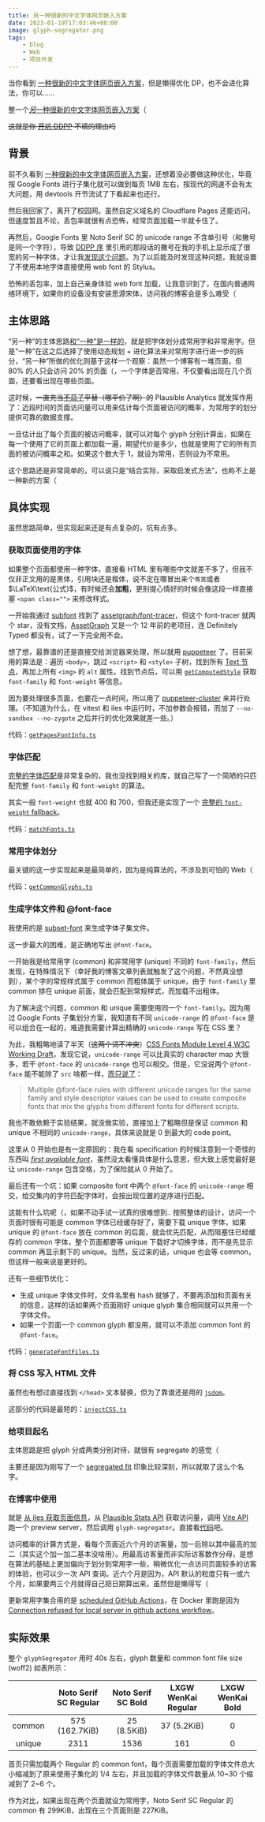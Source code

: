 ```yaml
---
title: 另一种很新的中文字体网页嵌入方案
date: 2023-01-19T17:03:46+08:00
image: glyph-segregator.png
tags:
    - blog
    - Web
    - 项目开发
---
```


当你看到 [一种很新的中文字体网页嵌入方案](https://ayu.land/webfont)，但是懒得优化 DP，也不会进化算法，你可以……

整一个[*另*一种很新的中文字体网页嵌入方案](https://github.com/ouuan/glyph-segregator)（

<Excerpt />

~~这就是你 [开坑 DDPP](ddpp) 不填的理由吗~~

## 背景

前不久看到 [一种很新的中文字体网页嵌入方案](https://ayu.land/webfont)，还想着没必要做这种优化，毕竟按 Google Fonts 进行子集化就可以做到每页 1MB 左右，按现代的网速不会有太大问题，用 devtools 开节流试了下看起来也还行。

然后我回家了，离开了校园网。虽然自定义域名的 Cloudflare Pages 还能访问，但速度暂且不论，丢包率就很有点恐怖，经常页面加载一半就卡住了。

再然后，Google Fonts 里 Noto Serif SC 的 unicode range 不含单引号（和撇号是同一个字符），导致 [DDPP 序](ddpp) 里引用的那段话的撇号在我的手机上显示成了很宽的另一种字体，才让我[发现这个问题](https://github.com/ouuan/iles-blog/commit/080bd7112f88d2eae1e86594f8820c0c517e37ce)。为了以后能及时发现这种问题，我就设置了不使用本地字体直接使用 web font 的 Stylus。

恐怖的丢包率，加上自己亲身体验 web font 加载，让我意识到了，在国内普通网络环境下，如果你的设备没有安装思源宋体，访问我的博客会是多么难受（

## 主体思路

“另一种”的主体思路[和“一种”是一样的](https://ayu.land/webfont#principle)，就是把字体划分成常用字和非常用字。但是“一种”在这之后选择了使用动态规划 + 进化算法来对常用字进行进一步的拆分，“另一种”所做的优化则基于这样一个观察：虽然一个博客有一堆页面，但 80% 的人只会访问 20% 的页面（，一个字体是否常用，不仅要看出现在几个页面，还要看出现在哪些页面。

这时候，~~一直充当[不蒜子](https://busuanzi.ibruce.info/)平替（哪平价了啊）的~~ Plausible Analytics 就发挥作用了：近段时间的页面访问量可以用来估计每个页面被访问的概率，为常用字的划分提供可靠的数据支撑。

一旦估计出了每个页面的被访问概率，就可以对每个 glyph 分别计算出，如果在每一个使用了它的页面上都加载一遍，期望代价是多少，也就是使用了它的所有页面的被访问概率之和。如果这个数大于 1，就设为常用，否则设为不常用。

这个思路还是非常简单的，可以说只是“结合实际，采取启发式方法”，也称不上是一种新的方案（

## 具体实现

虽然思路简单，但实现起来还是有点复杂的，坑有点多。

### 获取页面使用的字体

如果整个页面都使用一种字体，直接看 HTML 里有哪些中文就差不多了，但我不仅<span class="font-sans">非正文用的是黑体</span>，<span class="font-kai">引用块还是楷体</span>，说不定在哪冒出来个`等宽`或者 $\LaTeX\text{公式}$，有时候还会**加粗**，更别提心情好的时候会像这段一样直接塞 `<span class="">` 来修改样式。

一开始我通过 [subfont](https://github.com/Munter/subfont) 找到了 [assetgraph/font-tracer](https://github.com/assetgraph/font-tracer)，但这个 font-tracer 就两个 star，没有文档，[AssetGraph](https://github.com/assetgraph/assetgraph) 又是一个 12 年前的老项目，连 Definitely Typed 都没有，试了一下完全用不会。

想了想，最靠谱的还是直接交给浏览器来处理，所以就用 [puppeteer](https://github.com/puppeteer/puppeteer) 了。目前采用的算法是：遍历 `<body>`，跳过 `<script>` 和 `<style>` 子树，找到所有 [Text 节点](https://developer.mozilla.org/docs/Web/API/Text)，再加上所有 `<img>` 的 `alt` 属性。找到节点后，可以用 [`getComputedStyle`](https://developer.mozilla.org/docs/Web/API/Window/getComputedStyle) 获取 `font-family` 和 `font-weight` 等信息。

因为要处理很多页面，也要花一点时间，所以用了 [puppeteer-cluster](https://github.com/thomasdondorf/puppeteer-cluster) 来并行处理。（不知道为什么，在 vitest 和 iles 中运行时，不加参数会报错，而加了 `--no-sandbox --no-zygote` 之后并行的优化效果就差一些。）

代码：[`getPagesFontInfo.ts`](https://github.com/ouuan/glyph-segregator/blob/master/src/getPagesFontInfo.ts)

### 字体匹配

[完整的字体匹配](https://www.w3.org/TR/css-fonts-4/#font-style-matching)是非常复杂的，我也没找到相关的库，就自己写了一个简陋的只匹配完整 `font-family` 和 `font-weight` 的算法。

其实一般 `font-weight` 也就 400 和 700，但我还是实现了一个 [完整的 `font-weight` fallback](https://developer.mozilla.org/docs/Web/CSS/font-weight#fallback_weights)。

代码：[`matchFonts.ts`](https://github.com/ouuan/glyph-segregator/blob/master/src/matchFonts.ts)

### 常用字体划分

最关键的这一步实现起来是最简单的，因为是纯算法的，不涉及到可怕的 Web（

代码：[`getCommonGlyphs.ts`](https://github.com/ouuan/glyph-segregator/blob/master/src/getCommonGlyphs.ts)

### 生成字体文件和 @font-face

我使用的是 [subset-font](https://github.com/papandreou/subset-font) 来生成字体子集文件。

这一步最大的困难，是正确地写出 `@font-face`。

一开始我是给常用字 (common) 和非常用字 (unique) 不同的 `font-family`，然后发现，在特殊情况下（幸好我的博客文章列表就触发了这个问题，不然真没想到），某个字的常规样式属于 common 而粗体属于 unique，由于 `font-family` 里 common 排在 unique 前面，就会匹配到常规样式，而加载不出粗体。

为了解决这个问题，common 和 unique 需要使用同一个 `font-family`。因为用过 Google Fonts 子集划分方案，我知道有不同 `unicode-range` 的 `@font-face` 是可以组合在一起的，难道我需要计算出精确的 `unicode-range` 写在 CSS 里？

为此，我粗略地读了半天（~~这两个词不冲突~~）[CSS Fonts Module Level 4 W3C Working Draft](https://www.w3.org/TR/css-fonts-4/)，发现它说，`unicode-range` 可以比真实的 character map 大很多，若干 `@font-face` 的 `unicode-range` 也可以相交。但是，它没说两个 `@font-face` 能不能除了 `src` 啥都一样，[而只说了](https://www.w3.org/TR/css-fonts-4/#composite-fonts)：

> Multiple @font-face rules with different unicode ranges for the same family and style descriptor values can be used to create composite fonts that mix the glyphs from different fonts for different scripts.

我也不敢依赖于实验结果，就没做实验，直接加上了粗略但是保证 common 和 unique 不相同的 `unicode-range`，具体来说就是 0 到最大的 code point。

这里从 0 开始也是有一定原因的：我在看 specification 的时候注意到一个奇怪的东西叫 [_first available font_](https://www.w3.org/TR/css-fonts-4/#first-available-font)，虽然没太看懂具体是什么意思，但大致上感觉最好是让 `unicode-range` 包含空格，为了保险就从 0 开始了。

最后还有一个坑：如果 composite font 中两个 `@font-face` 的 `unicode-range` 相交，给交集内的字符匹配字体时，会按出现位置的逆序进行匹配。

这能有什么坑呢（，如果不动手试一试真的很难想到.. 按照整体的设计，访问一个页面时很有可能是 common 字体已经缓存好了，需要下载 unique 字体，如果 unique 的 `@font-face` 放在 common 的后面，就会优先匹配，从而阻塞住已经缓存的 common 字体，整个页面都要等 unique 下载好才切换字体，而不是先显示 common 再显示剩下的 unique。当然，反过来的话，unique 也会等 common，但这样一般来说是更好的。

还有一些细节优化：

-   生成 unique 字体文件时，文件名里有 hash 就够了，不要再添加和页面有关的信息，这样的话如果两个页面刚好 unique glyph 集合相同就可以共用一个字体文件。
-   如果一个页面一个 common glyph 都没用，就可以不添加 common font 的 `@font-face`。

代码：[`generateFontFiles.ts`](https://github.com/ouuan/glyph-segregator/blob/master/src/generateFontFiles.ts)

### 将 CSS 写入 HTML 文件

虽然也有想过直接找到 `</head>` 文本替换，但为了靠谱还是用的 [`jsdom`](https://github.com/jsdom/jsdom)。

这部分的代码是最短的：[`injectCSS.ts`](https://github.com/ouuan/glyph-segregator/blob/master/src/injectCSS.ts)

### 给项目起名

主体思路是把 glyph 分成两类分别对待，就很有 segregate 的感觉（

主要还是因为刚写了一个 [segregated fit](/post/2022/11/csapp-9#segregated-fit) 印象比较深刻，所以就取了这么个名字。

### 在博客中使用

就是 [从 iles 获取页面信息](https://iles-docs.netlify.app/config#ssg-onsiterendered)，从 [Plausible Stats API](https://plausible.io/docs/stats-api#get-apiv1statsbreakdown) 获取访问量，调用 [Vite API](https://vitejs.dev/guide/api-javascript.html#preview) 跑一个 preview server，然后调用 `glyph-segregator`。直接看[代码](https://github.com/ouuan/iles-blog/commit/695f8b22ca3a791ceeb5440e81a6fa377b50bb3b#diff-ca899b3bf20a893bb3dfb058072a2b279953ce008f562727ad74a76d520be662)吧。

访问概率的计算方式是，看每个页面近六个月的访客量，加一后除以其中最高的加二（其实这个加一加二基本没啥用）。用最高访客量而非实际访客数作分母，是想在算法的基础上更加偏向于划分到常用字一些，稍微优化一点访问页面较多的访客的体验，也可以少一次 API 查询。近六个月是因为，API 默认的粒度只有一或六个月，如果要两三个月就得自己把日期算出来，虽然但是懒得写（

更新常用字集合用的是 [scheduled GitHub Actions](https://github.com/ouuan/iles-blog/blob/master/.github/workflows/update-fonts.yml)，在 Docker 里跑是因为 [Connection refused for local server in github actions workflow](https://stackoverflow.com/questions/74332455/connection-refused-for-local-server-in-github-actions-workflow/74341376)。

## 实际效果

整个 `glyphSegregator` 用时 40s 左右，glyph 数量和 common font file size (woff2) 如表所示：

|                                               | Noto Serif SC Regular | Noto Serif SC Bold | LXGW WenKai Regular | LXGW WenKai Bold |
| :-------------------------------------------: | :-------------------: | :----------------: | :-----------------: | :--------------: |
| <span class="whitespace-nowrap">common</span> |    575 (162.7KiB)     |    25 (8.5KiB)     |     37 (5.2KiB)     |        0         |
|                    unique                     |         2311          |        1536        |         161         |        0         |

首页只需加载两个 Regular 的 common font，每个页面需要加载的字体文件总大小缩减到了原来使用子集化的 1/4 左右，并且加载的字体文件数量从 10\~30 个缩减到了 2\~6 个。

作为对比，如果出现在两个页面就设为常用字，Noto Serif SC Regular 的 common 有 299KiB，出现在三个页面则是 227KiB。
